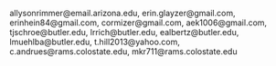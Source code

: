 allysonrimmer@email.arizona.edu, 
erin.glayzer@gmail.com, 
erinhein84@gmail.com, 
cormizer@gmail.com, 
aek1006@gmail.com, 
tjschroe@butler.edu, 
lrrich@butler.edu, 
ealbertz@butler.edu, 
lmuehlba@butler.edu, 
t.hill2013@yahoo.com, 
c.andrues@rams.colostate.edu, 
mkr711@rams.colostate.edu